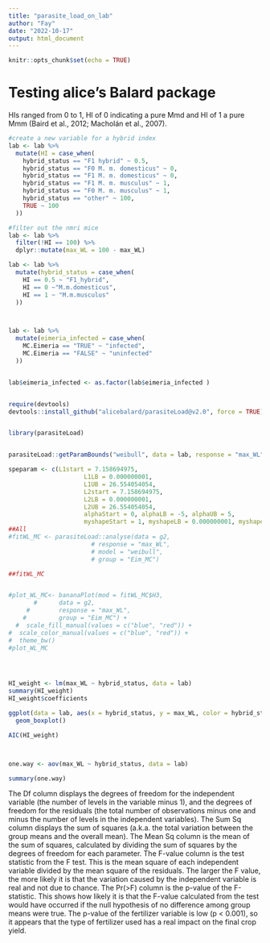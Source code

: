 ```yaml
---
title: "parasite_load_on_lab"
author: "Fay"
date: "2022-10-17"
output: html_document
---
```


```r
knitr::opts_chunk$set(echo = TRUE)
```




# Testing alice's Balard package

HIs ranged from 0 to 1, HI of 0 indicating a pure Mmd and HI of 1 a pure Mmm (Baird et al., 2012; Macholán et al., 2007).

```r
#create a new variable for a hybrid index
lab <- lab %>% 
  mutate(HI = case_when(
    hybrid_status == "F1 hybrid" ~ 0.5,
    hybrid_status == "F0 M. m. domesticus" ~ 0,
    hybrid_status == "F1 M. m. domesticus" ~ 0,
    hybrid_status == "F1 M. m. musculus" ~ 1,
    hybrid_status == "F0 M. m. musculus" ~ 1,
    hybrid_status == "other" ~ 100,
    TRUE ~ 100
  ))

#filter out the nmri mice
lab <- lab %>%
  filter(!HI == 100) %>% 
  dplyr::mutate(max_WL = 100 - max_WL) 

lab <- lab %>% 
  mutate(hybrid_status = case_when(
    HI == 0.5 ~ "F1_hybrid",
    HI == 0 ~"M.m.domesticus",
    HI == 1 ~ "M.m.musculus"
  ))



lab <- lab %>%
  mutate(eimeria_infected = case_when(
    MC.Eimeria == "TRUE" ~ "infected",
    MC.Eimeria == "FALSE" ~ "uninfected"
  ))


lab$eimeria_infected <- as.factor(lab$eimeria_infected )


require(devtools)
devtools::install_github("alicebalard/parasiteLoad@v2.0", force = TRUE)


library(parasiteLoad)


parasiteLoad::getParamBounds("weibull", data = lab, response = "max_WL")

speparam <- c(L1start = 7.158694975,
                     L1LB = 0.000000001,
                     L1UB = 26.554054054,
                     L2start = 7.158694975,
                     L2LB = 0.000000001,
                     L2UB = 26.554054054,
                     alphaStart = 0, alphaLB = -5, alphaUB = 5,
                     myshapeStart = 1, myshapeLB = 0.000000001, myshapeUB = 5)
##All
#fitWL_MC <- parasiteLoad::analyse(data = g2,
                       # response = "max_WL",
                       # model = "weibull",
                       # group = "Eim_MC")

##fitWL_MC


#plot_WL_MC<- bananaPlot(mod = fitWL_MC$H3,
       #      data = g2,
     #        response = "max_WL",
    #         group = "Eim_MC") +
  #  scale_fill_manual(values = c("blue", "red")) +
#  scale_color_manual(values = c("blue", "red")) +
#  theme_bw()
#plot_WL_MC




HI_weight <- lm(max_WL ~ hybrid_status, data = lab)
summary(HI_weight)
HI_weight$coefficients

ggplot(data = lab, aes(x = hybrid_status, y = max_WL, color = hybrid_status)) +
  geom_boxplot()

AIC(HI_weight)



one.way <- aov(max_WL ~ hybrid_status, data = lab)

summary(one.way)
```
The Df column displays the degrees of freedom for the independent variable (the number of levels in the variable minus 1), and the degrees of freedom for the residuals (the total number of observations minus one and minus the number of levels in the independent variables).
The Sum Sq column displays the sum of squares (a.k.a. the total variation between the group means and the overall mean).
The Mean Sq column is the mean of the sum of squares, calculated by dividing the sum of squares by the degrees of freedom for each parameter.
The F-value column is the test statistic from the F test. This is the mean square of each independent variable divided by the mean square of the residuals. The larger the F value, the more likely it is that the variation caused by the independent variable is real and not due to chance.
The Pr(>F) column is the p-value of the F-statistic. This shows how likely it is that the F-value calculated from the test would have occurred if the null hypothesis of no difference among group means were true.
The p-value of the fertilizer variable is low (p < 0.001), so it appears that the type of fertilizer used has a real impact on the final crop yield.
